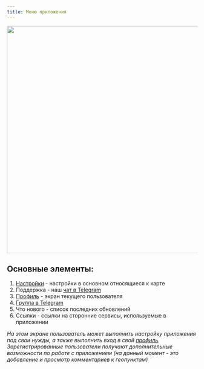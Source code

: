 ```yaml
---
title: Меню приложения
---
```

<Image src="/assets/screens/menu.jpg" height="600"/>

## Основные элементы:
1. [Настройки](/settings/settings) - настройки в основном относящиеся к карте
2. Поддержка - наш [чат в Telegram](https://t.me/geoeye_chat)
3. [Профиль](/profile/profile) - экран текущего пользователя
4. [Группа в Telegram](https://t.me/geo_eye)
5. Что нового - список последних обновлений
6. Ссылки - ссылки на сторонние сервисы, используемые в приложении

*На этом экране пользователь может выполнить настройку приложения под свои нужды, а также выполнить вход в свой
[профиль](/profile/profile). Зарегистрированные пользователи получают дополнительные возможности по работе с
приложением (на данный
момент - это добавление и просмотр комментариев к геопунктам)*


